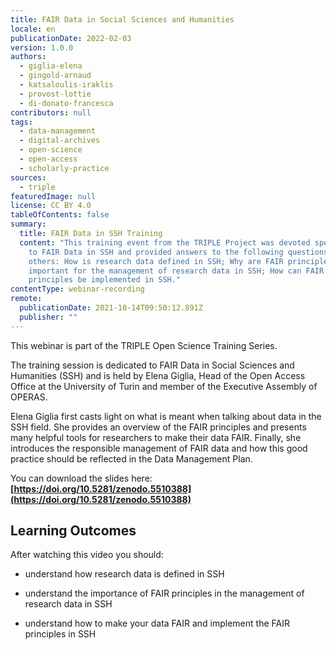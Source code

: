 ```yaml
---
title: FAIR Data in Social Sciences and Humanities
locale: en
publicationDate: 2022-02-03
version: 1.0.0
authors:
  - giglia-elena
  - gingold-arnaud
  - katsaloulis-iraklis
  - provost-lottie
  - di-donato-francesca
contributors: null
tags:
  - data-management
  - digital-archives
  - open-science
  - open-access
  - scholarly-practice
sources:
  - triple
featuredImage: null
license: CC BY 4.0
tableOfContents: false
summary:
  title: FAIR Data in SSH Training
  content: "This training event from the TRIPLE Project was devoted specifically
    to FAIR Data in SSH and provided answers to the following questions, among
    others: How is research data defined in SSH; Why are FAIR principles
    important for the management of research data in SSH; How can FAIR
    principles be implemented in SSH."
contentType: webinar-recording
remote:
  publicationDate: 2021-10-14T09:50:12.891Z
  publisher: ""
---
```

This webinar is part of the TRIPLE Open Science Training Series.

The training session is dedicated to FAIR Data in Social Sciences and Humanities (SSH) and is held by Elena Giglia, Head of the Open Access Office at the University of Turin and member of the Executive Assembly of OPERAS.

Elena Giglia first casts light on what is meant when talking about data in the SSH field. She provides an overview of the FAIR principles and presents many helpful tools for researchers to make their data FAIR. Finally, she introduces the responsible management of FAIR data and how this good practice should be reflected in the Data Management Plan.

You can download the slides here: **[https://doi.org/10.5281/zenodo.5510388](https://doi.org/10.5281/zenodo.5510388)**

## Learning Outcomes

After watching this video you should:

* understand how research data is defined in SSH
* understand the importance of FAIR principles in the management of research data in SSH
* understand how to make your data FAIR and implement the FAIR principles in SSH

  <VideoCard provider="youtube" id="jsN-72hfVto" title="FAIR Data in Social Sciences and Humanities" subtitle="Click here to view" image="images/fair-data-training.png" />
